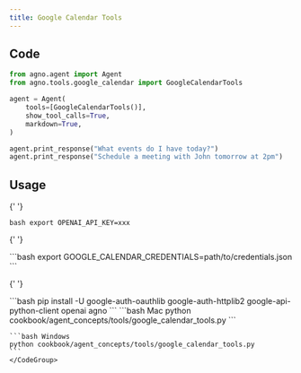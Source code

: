 ```yaml
---
title: Google Calendar Tools
---
```


## Code

```python cookbook/agent_concepts/tools/google_calendar_tools.py
from agno.agent import Agent
from agno.tools.google_calendar import GoogleCalendarTools

agent = Agent(
    tools=[GoogleCalendarTools()],
    show_tool_calls=True,
    markdown=True,
)

agent.print_response("What events do I have today?")
agent.print_response("Schedule a meeting with John tomorrow at 2pm")
```

## Usage

<Steps>
  <Snippet file="create-venv-step.mdx" />

{' '}

<Step title="Set your API key">```bash export OPENAI_API_KEY=xxx ```</Step>

{' '}

<Step title="Set up Google Calendar credentials">
  ```bash export GOOGLE_CALENDAR_CREDENTIALS=path/to/credentials.json ```
</Step>

{' '}

<Step title="Install libraries">
  ```bash pip install -U google-auth-oauthlib google-auth-httplib2 google-api-python-client openai
  agno ```
</Step>

  <Step title="Run Agent">
    <CodeGroup>
    ```bash Mac
    python cookbook/agent_concepts/tools/google_calendar_tools.py
    ```

    ```bash Windows
    python cookbook/agent_concepts/tools/google_calendar_tools.py
    ```
    </CodeGroup>

  </Step>
</Steps>
